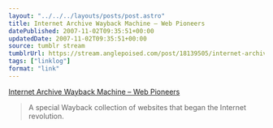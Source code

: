 ```yaml
---
layout: "../../../layouts/posts/post.astro"
title: Internet Archive Wayback Machine – Web Pioneers
datePublished: 2007-11-02T09:35:51+00:00
updatedDate: 2007-11-02T09:35:51+00:00
source: tumblr stream
tumblrUrl: https://stream.anglepoised.com/post/18139505/internet-archive-wayback-machine-web-pioneers
tags: ["linklog"]
format: "link"
---
```


[Internet Archive Wayback Machine &#8211; Web Pioneers][1]

> A special Wayback collection of websites that began the Internet revolution.

[1]: http://web.archive.org/collections/pioneers.html
